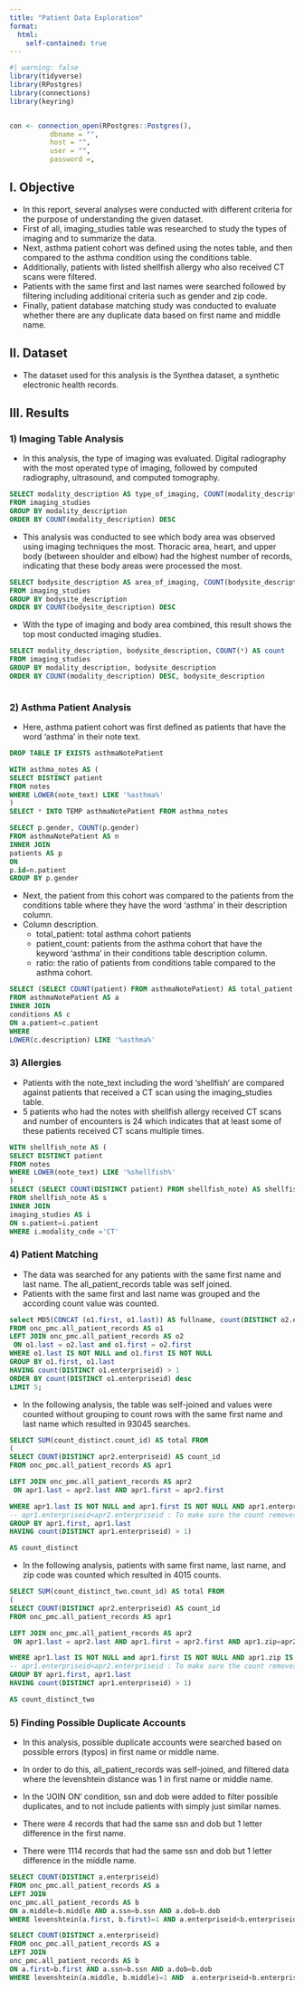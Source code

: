 ```yaml
---
title: "Patient Data Exploration"
format: 
  html:
    self-contained: true
---
```


```r
#| warning: false
library(tidyverse)     
library(RPostgres)     
library(connections)   
library(keyring)       


con <- connection_open(RPostgres::Postgres(),
          dbname = "",
          host = "",
          user = "",
          password =,
```

## I. Objective

-   In this report, several analyses were conducted with different criteria for the purpose of understanding the given dataset.
-   First of all, imaging_studies table was researched to study the types of imaging and to summarize the data.
-   Next, asthma patient cohort was defined using the notes table, and then compared to the asthma condition using the conditions table.
-   Additionally, patients with listed shellfish allergy who also received CT scans were filtered. 
* Patients with the same first and last names were searched followed by filtering including additional criteria such as gender and zip code. 
* Finally, patient database matching study was conducted to evaluate whether there are any duplicate data based on first name and middle name.

## II. Dataset

-   The dataset used for this analysis is the Synthea dataset, a synthetic electronic health records.

## III. Results

### 1) Imaging Table Analysis

-   In this analysis, the type of imaging was evaluated. Digital radiography with the most operated type of imaging, followed by computed radiography, ultrasound, and computed tomography.

```sql
SELECT modality_description AS type_of_imaging, COUNT(modality_description) AS count,  (COUNT(modality_description)*100)/(SELECT COUNT(*) FROM imaging_studies) AS ratio
FROM imaging_studies
GROUP BY modality_description 
ORDER BY COUNT(modality_description) DESC
```

-   This analysis was conducted to see which body area was observed using imaging techniques the most. Thoracic area, heart, and upper body (between shoulder and elbow) had the highest number of records, indicating that these body areas were processed the most.

```sql
SELECT bodysite_description AS area_of_imaging, COUNT(bodysite_description) AS count,  (COUNT(bodysite_description)*100)/(SELECT COUNT(*) FROM imaging_studies) AS ratio
FROM imaging_studies
GROUP BY bodysite_description 
ORDER BY COUNT(bodysite_description) DESC
```

-   With the type of imaging and body area combined, this result shows the top most conducted imaging studies.

```sql
SELECT modality_description, bodysite_description, COUNT(*) AS count
FROM imaging_studies
GROUP BY modality_description, bodysite_description
ORDER BY COUNT(modality_description) DESC, bodysite_description 



```

### 2) Asthma Patient Analysis

-   Here, asthma patient cohort was first defined as patients that have the word 'asthma' in their note text.

```sql
DROP TABLE IF EXISTS asthmaNotePatient
```

```sql
WITH asthma_notes AS (
SELECT DISTINCT patient
FROM notes
WHERE LOWER(note_text) LIKE '%asthma%'
)
SELECT * INTO TEMP asthmaNotePatient FROM asthma_notes

```

```sql
SELECT p.gender, COUNT(p.gender)
FROM asthmaNotePatient AS n
INNER JOIN
patients AS p
ON 
p.id=n.patient
GROUP BY p.gender

```

-   Next, the patient from this cohort was compared to the patients from the conditions table where they have the word 'asthma' in their description column.
-   Column description.
    -   total_patient: total asthma cohort patients
    -   patient_count: patients from the asthma cohort that have the keyword 'asthma' in their conditions table description column.
    -   ratio: the ratio of patients from conditions table compared to the asthma cohort.

```sql
SELECT (SELECT COUNT(patient) FROM asthmaNotePatient) AS total_patient, COUNT(DISTINCT a.patient) AS patient_count, (COUNT(DISTINCT a.patient)*100)/(SELECT COUNT(patient) FROM asthmaNotePatient) AS ratio
FROM asthmaNotePatient AS a
INNER JOIN
conditions AS c
ON a.patient=c.patient
WHERE 
LOWER(c.description) LIKE '%asthma%'

```

### 3) Allergies

* Patients with the note_text including the word 'shellfish' are compared against patients that received a CT scan using the imaging_studies table. 
* 5 patients who had the notes with shellfish allergy received CT scans and number of encounters is 24 which indicates that at least some of these patients received CT scans multiple times. 

```sql
WITH shellfish_note AS (
SELECT DISTINCT patient
FROM notes
WHERE LOWER(note_text) LIKE '%shellfish%' 
)
SELECT (SELECT COUNT(DISTINCT patient) FROM shellfish_note) AS shellfish_allergy_patients, COUNT(DISTINCT s.patient) AS allergic_patients_with_CT, COUNT(DISTINCT i.encounter) AS number_of_encounters
FROM shellfish_note AS s
INNER JOIN
imaging_studies AS i
ON s.patient=i.patient
WHERE i.modality_code ='CT'
```

### 4) Patient Matching

* The data was searched for any patients with the same first name and last name. The all_patient_records table was self joined. 
* Patients with the same first and last name was grouped and the according count value was counted. 

```sql
select MD5(CONCAT (o1.first, o1.last)) AS fullname, count(DISTINCT o2.enterpriseid) AS count
FROM onc_pmc.all_patient_records AS o1
LEFT JOIN onc_pmc.all_patient_records AS o2
 ON o1.last = o2.last and o1.first = o2.first
WHERE o1.last IS NOT NULL and o1.first IS NOT NULL
GROUP BY o1.first, o1.last
HAVING count(DISTINCT o1.enterpriseid) > 1
ORDER BY count(DISTINCT o1.enterpriseid) desc
LIMIT 5;
```

* In the following analysis, the table was self-joined and values were counted without grouping to count rows with the same first name and last name which resulted in 93045 searches. 

```sql
SELECT SUM(count_distinct.count_id) AS total FROM
(
SELECT COUNT(DISTINCT apr2.enterpriseid) AS count_id
FROM onc_pmc.all_patient_records AS apr1

LEFT JOIN onc_pmc.all_patient_records AS apr2
 ON apr1.last = apr2.last AND apr1.first = apr2.first

WHERE apr1.last IS NOT NULL and apr1.first IS NOT NULL AND apr1.enterpriseid<apr2.enterpriseid
-- apr1.enterpriseid<apr2.enterpriseid : To make sure the count removes duplicate pairs. 
GROUP BY apr1.first, apr1.last
HAVING count(DISTINCT apr1.enterpriseid) > 1)

AS count_distinct 

```

* In the following analysis, patients with same first name, last name, and zip code was counted which resulted in 4015 counts. 

```sql
SELECT SUM(count_distinct_two.count_id) AS total FROM
(
SELECT COUNT(DISTINCT apr2.enterpriseid) AS count_id
FROM onc_pmc.all_patient_records AS apr1

LEFT JOIN onc_pmc.all_patient_records AS apr2
 ON apr1.last = apr2.last AND apr1.first = apr2.first AND apr1.zip=apr2.zip AND LEFT(apr1.gender, 1)=LEFT(apr2.gender, 1)

WHERE apr1.last IS NOT NULL and apr1.first IS NOT NULL AND apr1.zip IS NOT NULL AND apr1.gender IS NOT NULL AND apr1.enterpriseid<apr2.enterpriseid
-- apr1.enterpriseid<apr2.enterpriseid : To make sure the count removes duplicate pairs. 
GROUP BY apr1.first, apr1.last
HAVING count(DISTINCT apr1.enterpriseid) > 1)

AS count_distinct_two 

```

### 5) Finding Possible Duplicate Accounts

* In this analysis, possible duplicate accounts were searched based on possible errors (typos) in first name or middle name. 
* In order to do this, all_patient_records was self-joined, and filtered data where the levenshtein distance was 1 in first name or middle name. 
* In the 'JOIN ON' condition, ssn and dob were added to filter possible duplicates, and to not include patients with simply just similar names. 

* There were 4 records that had the same ssn and dob but 1 letter difference in the first name. 
* There were 1114 records that had the same ssn and dob but 1 letter difference in the middle name. 

```sql
SELECT COUNT(DISTINCT a.enterpriseid)
FROM onc_pmc.all_patient_records AS a
LEFT JOIN
onc_pmc.all_patient_records AS b
ON a.middle=b.middle AND a.ssn=b.ssn AND a.dob=b.dob
WHERE levenshtein(a.first, b.first)=1 AND a.enterpriseid<b.enterpriseid
```

```sql
SELECT COUNT(DISTINCT a.enterpriseid)
FROM onc_pmc.all_patient_records AS a
LEFT JOIN
onc_pmc.all_patient_records AS b
ON a.first=b.first AND a.ssn=b.ssn AND a.dob=b.dob
WHERE levenshtein(a.middle, b.middle)=1 AND  a.enterpriseid<b.enterpriseid
```
